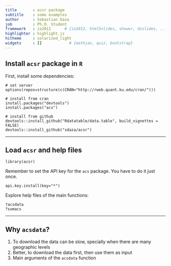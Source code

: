 ```yaml
---
title       : acsr package
subtitle    : some examples
author      : Sebastian Daza
job         : Ph.D. Student
framework   : io2012      # {io2012, html5slides, shower, dzslides, ...}
highlighter : highlight.js
hitheme     : solarized_light
widgets     : []            # {mathjax, quiz, bootstrap}
--- 
```


## Install `acsr` package in `R`

First, install some dependencies:  

```
# set server
options(repos=structure(c(CRAN="http://rweb.quant.ku.edu/cran/")))

# install from cran
install.packages("devtools")
install.packages("acs")

# install from github
devtools::install_github("Rdatatable/data.table", build_vignettes = FALSE)
devtools::install_github("sdaza/acsr")
```

---

## Load `acsr` and help files

```
library(acsr)
```

Remember to set the API key for the `acs` package.
You have to do it just once.

```
api.key.install(key="*")
```

Explore help files of the main functions: 
```
?acsdata
?sumacs
```

----

## Why `acsdata`?

1. To download the data can be slow, specially when there are many geographic levels
2. Better, to download the data first, then use them as input 
3. Main arguments of the `acsdata` function
